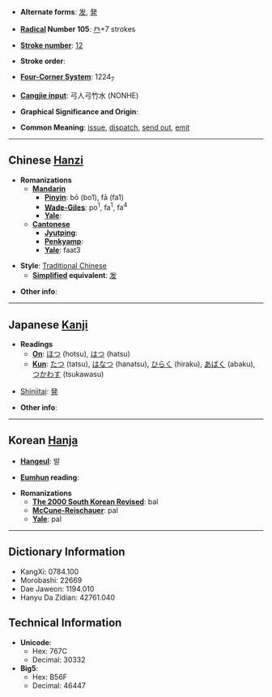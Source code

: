 * '''Alternate forms''': [[发]], [[発]]

* '''[[Wiktionary:Chinese radical index| Radical]] Number 105''': [[Wiktionary:Chinese radical index 癶|癶]]+7 strokes

* '''[[Wiktionary:Chinese total strokes index|Stroke number]]''': [[Wiktionary:Chinese total strokes index 12|12]]

* '''Stroke order''': 

* '''[[Wiktionary:Chinese four corner index|Four-Corner System]]''': 1224<sub>7</sub>

* '''[[Wiktionary:Chinese Cangjie index|Cangjie input]]''': 弓人弓竹水 (NONHE)

* '''Graphical Significance and Origin''': 

* '''Common Meaning''': [[issue]], [[dispatch]], [[send out]], [[emit]]

----

== Chinese [[Hanzi]] ==

* '''Romanizations'''
** '''[[Mandarin]]'''
*** '''[[Pinyin]]''': bō (bo1), fā (fa1)
*** '''[[Wade-Giles]]''': po<sup>1</sup>, fa<sup>1</sup>, fa<sup>4</sup>
*** '''[[Yale]]''': 
** '''[[Cantonese]]'''
*** '''[[Jyutping]]''':
*** '''[[Penkyamp]]''': 
*** '''[[Yale]]''': faat3

* '''Style''': [[Traditional Chinese]] 
** '''[[Simplified Chinese|Simplified]] equivalent''': [[发]]

* '''Other info''': 

----

== Japanese [[Kanji]] ==

* '''Readings'''
** '''[[On]]''': [[ほつ]] (hotsu), [[はつ]] (hatsu)
** '''[[Kun]]''': [[たつ]] (tatsu), [[はなつ]] (hanatsu), [[ひらく]] (hiraku), [[あばく]] (abaku), [[つかわす]] (tsukawasu)

* [[Shinjitai]]: [[発]]

* '''Other info''':  

----

== Korean [[Hanja]] ==

* '''[[Hangeul]]''': 발

* '''[[Eumhun]] reading''': 

* '''Romanizations'''
** '''[[The 2000 South Korean Revised Romanization|The 2000 South Korean Revised]]''': bal
** '''[[McCune-Reischauer]]''': pal
** '''[[Yale]]''': pal

----

== Dictionary Information ==

* KangXi: 0784.100
* Morobashi: 22669
* Dae Jaweon: 1194.010
* Hanyu Da Zidian: 42761.040

== Technical Information ==

* '''Unicode''':
** Hex: 767C
** Decimal: 30332
* '''Big5''':
** Hex: B56F
** Decimal: 46447